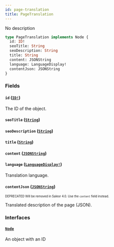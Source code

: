 ```yaml
---
id: page-translation
title: PageTranslation
---
```


No description

```graphql
type PageTranslation implements Node {
  id: ID!
  seoTitle: String
  seoDescription: String
  title: String
  content: JSONString
  language: LanguageDisplay!
  contentJson: JSONString
}
```

### Fields

#### `id` ([`ID!`](/developer/api-reference/scalars/id.mdx))

The ID of the object.

#### `seoTitle` ([`String`](/developer/api-reference/scalars/string.mdx))

#### `seoDescription` ([`String`](/developer/api-reference/scalars/string.mdx))

#### `title` ([`String`](/developer/api-reference/scalars/string.mdx))

#### `content` ([`JSONString`](/developer/api-reference/scalars/json-string.mdx))

#### `language` ([`LanguageDisplay!`](/developer/api-reference/objects/language-display.mdx))

Translation language.

#### `contentJson` ([`JSONString`](/developer/api-reference/scalars/json-string.mdx))

<sub><sup><span className="deprecatedTag">DEPRECATED</span> Will be removed in Saleor 4.0. Use the `content` field instead.</sup></sub>

Translated description of the page (JSON).

### Interfaces

#### [`Node`](/developer/api-reference/interfaces/node.mdx)

An object with an ID
